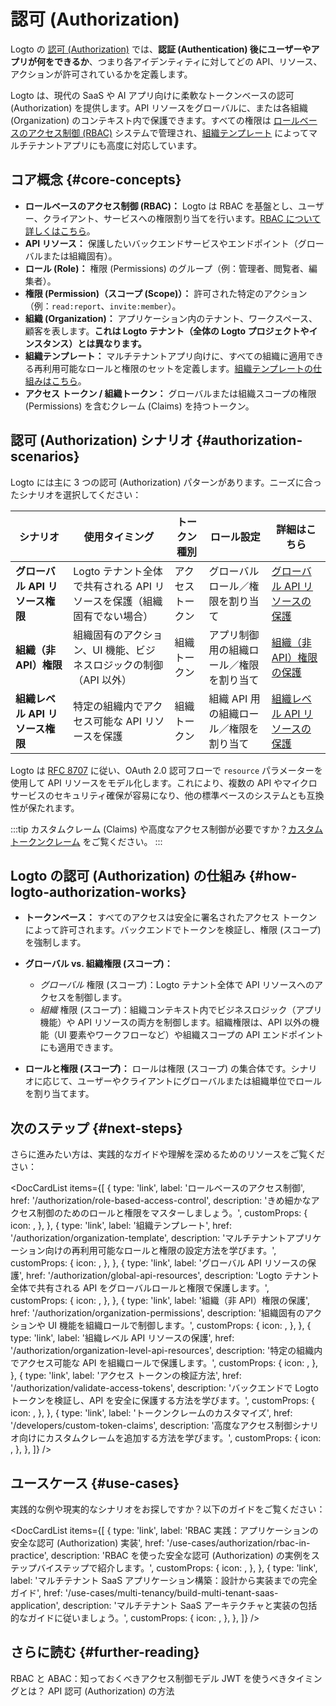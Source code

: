 
# 認可 (Authorization)

Logto の [認可 (Authorization)](https://auth.wiki/authorization) では、**認証 (Authentication) 後にユーザーやアプリが何をできるか**、つまり各アイデンティティに対してどの API、リソース、アクションが許可されているかを定義します。

Logto は、現代の SaaS や AI アプリ向けに柔軟なトークンベースの認可 (Authorization) を提供します。API リソースをグローバルに、または各組織 (Organization) のコンテキスト内で保護できます。すべての権限は [ロールベースのアクセス制御 (RBAC)](/authorization/role-based-access-control) システムで管理され、[組織テンプレート](/authorization/organization-template) によってマルチテナントアプリにも高度に対応しています。

## コア概念 \{#core-concepts}

- **ロールベースのアクセス制御 (RBAC)：** Logto は RBAC を基盤とし、ユーザー、クライアント、サービスへの権限割り当てを行います。[RBAC について詳しくはこちら](/authorization/role-based-access-control)。
- **API リソース：** 保護したいバックエンドサービスやエンドポイント（グローバルまたは組織固有）。
- **ロール (Role)：** 権限 (Permissions) のグループ（例：管理者、閲覧者、編集者）。
- **権限 (Permission)（スコープ (Scope)）：** 許可された特定のアクション（例：`read:report`、`invite:member`）。
- **組織 (Organization)：** アプリケーション内のテナント、ワークスペース、顧客を表します。**これは Logto テナント（全体の Logto プロジェクトやインスタンス）とは異なります。**
- **組織テンプレート：** マルチテナントアプリ向けに、すべての組織に適用できる再利用可能なロールと権限のセットを定義します。[組織テンプレートの仕組みはこちら](/authorization/organization-template)。
- **アクセス トークン / 組織トークン：** グローバルまたは組織スコープの権限 (Permissions) を含むクレーム (Claims) を持つトークン。

## 認可 (Authorization) シナリオ \{#authorization-scenarios}

Logto には主に 3 つの認可 (Authorization) パターンがあります。ニーズに合ったシナリオを選択してください：

| シナリオ                                         | 使用タイミング                                                                                 | トークン種別           | ロール設定                                                    | 詳細はこちら                                                                                   |
| ------------------------------------------------ | -------------------------------------------------------------------------------------------- | ---------------------- | ------------------------------------------------------------- | --------------------------------------------------------------------------------------------- |
| **グローバル API リソース権限**                  | Logto テナント全体で共有される API リソースを保護（組織固有でない場合）                      | アクセス トークン       | グローバルロール／権限を割り当て                              | [グローバル API リソースの保護](/authorization/global-api-resources)                          |
| **組織（非 API）権限**                           | 組織固有のアクション、UI 機能、ビジネスロジックの制御（API 以外）                             | 組織トークン            | アプリ制御用の組織ロール／権限を割り当て                      | [組織（非 API）権限の保護](/authorization/organization-permissions)                           |
| **組織レベル API リソース権限**                  | 特定の組織内でアクセス可能な API リソースを保護                                              | 組織トークン            | 組織 API 用の組織ロール／権限を割り当て                       | [組織レベル API リソースの保護](/authorization/organization-level-api-resources)              |

Logto は [RFC 8707](https://auth.wiki/resource-indicator) に従い、OAuth 2.0 認可フローで `resource` パラメーターを使用して API リソースをモデル化します。これにより、複数の API やマイクロサービスのセキュリティ確保が容易になり、他の標準ベースのシステムとも互換性が保たれます。

:::tip
カスタムクレーム (Claims) や高度なアクセス制御が必要ですか？[カスタムトークンクレーム](/developers/custom-token-claims) をご覧ください。
:::

## Logto の認可 (Authorization) の仕組み \{#how-logto-authorization-works}

- **トークンベース：** すべてのアクセスは安全に署名されたアクセス トークンによって許可されます。バックエンドでトークンを検証し、権限 (スコープ) を強制します。
- **グローバル vs. 組織権限 (スコープ)：**

  - _グローバル_ 権限 (スコープ)：Logto テナント全体で API リソースへのアクセスを制御します。
  - _組織_ 権限 (スコープ)：組織コンテキスト内でビジネスロジック（アプリ機能）や API リソースの両方を制御します。組織権限は、API 以外の機能（UI 要素やワークフローなど）や組織スコープの API エンドポイントにも適用できます。

- **ロールと権限 (スコープ)：** ロールは権限 (スコープ) の集合体です。シナリオに応じて、ユーザーやクライアントにグローバルまたは組織単位でロールを割り当てます。

## 次のステップ \{#next-steps}

さらに進みたい方は、実践的なガイドや理解を深めるためのリソースをご覧ください：

<DocCardList
  items={[
    {
      type: 'link',
      label: 'ロールベースのアクセス制御',
      href: '/authorization/role-based-access-control',
      description: 'きめ細かなアクセス制御のためのロールと権限をマスターしましょう。',
      customProps: {
        icon: <Role />,
      },
    },
    {
      type: 'link',
      label: '組織テンプレート',
      href: '/authorization/organization-template',
      description:
        'マルチテナントアプリケーション向けの再利用可能なロールと権限の設定方法を学びます。',
      customProps: {
        icon: <OrgTemplate />,
      },
    },
    {
      type: 'link',
      label: 'グローバル API リソースの保護',
      href: '/authorization/global-api-resources',
      description: 'Logto テナント全体で共有される API をグローバルロールと権限で保護します。',
      customProps: {
        icon: <Api />,
      },
    },
    {
      type: 'link',
      label: '組織（非 API）権限の保護',
      href: '/authorization/organization-permissions',
      description: '組織固有のアクションや UI 機能を組織ロールで制御します。',
      customProps: {
        icon: <Users />,
      },
    },
    {
      type: 'link',
      label: '組織レベル API リソースの保護',
      href: '/authorization/organization-level-api-resources',
      description:
        '特定の組織内でアクセス可能な API を組織ロールで保護します。',
      customProps: {
        icon: <Api />,
      },
    },
    {
      type: 'link',
      label: 'アクセス トークンの検証方法',
      href: '/authorization/validate-access-tokens',
      description: 'バックエンドで Logto トークンを検証し、API を安全に保護する方法を学びます。',
      customProps: {
        icon: <Security />,
      },
    },
    {
      type: 'link',
      label: 'トークンクレームのカスタマイズ',
      href: '/developers/custom-token-claims',
      description: '高度なアクセス制御シナリオ向けにカスタムクレームを追加する方法を学びます。',
      customProps: {
        icon: <Jwt />,
      },
    },
  ]}
/>

## ユースケース \{#use-cases}

実践的な例や現実的なシナリオをお探しですか？以下のガイドをご覧ください：

<DocCardList
  items={[
    {
      type: 'link',
      label: 'RBAC 実践：アプリケーションの安全な認可 (Authorization) 実装',
      href: '/use-cases/authorization/rbac-in-practice',
      description: 'RBAC を使った安全な認可 (Authorization) の実例をステップバイステップで紹介します。',
      customProps: {
        icon: <Guides />,
      },
    },
    {
      type: 'link',
      label:
        'マルチテナント SaaS アプリケーション構築：設計から実装までの完全ガイド',
      href: '/use-cases/multi-tenancy/build-multi-tenant-saas-application',
      description:
        'マルチテナント SaaS アーキテクチャと実装の包括的なガイドに従いましょう。',
      customProps: {
        icon: <OrgTemplate />,
      },
    },
  ]}
/>

## さらに読む \{#further-reading}

<Url href="https://blog.logto.io/rbac-and-abac">
  RBAC と ABAC：知っておくべきアクセス制御モデル
</Url>
<Url href="https://blog.logto.io/when-should-i-use-jwts">JWT を使うべきタイミングとは？</Url>
<Url href="https://blog.logto.io/api-authorization-methods">API 認可 (Authorization) の方法</Url>
